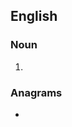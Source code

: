 ==English==

===Noun===
{{head|en|noun form}}

# {{plural of|alpinist|lang=en}}

===Anagrams===
* {{anagrams|en|a=aiilnpsst|spit nails|tailspins}}
